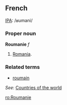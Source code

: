 ==French==
[[w:IPA|IPA]]: /ʁumani/

===Proper noun===
'''Roumanie''' ''f''

# [[Romania]].

===Related terms===
*[[roumain]]

''See'': [[Countries of the world]]

[[ro:Roumanie]]